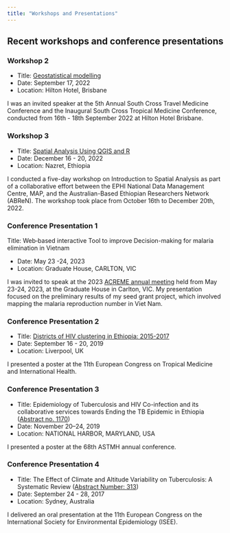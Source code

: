 ```yaml
---
title: "Workshops and Presentations"
---
```


## Recent workshops and conference presentations

### Workshop 2

-   Title: [Geostatistical modelling](https://sctravelmedconference.com/speakers-2022/ "Spatial analysis workshop")
-   Date: September 17, 2022
-   Location: Hilton Hotel, Brisbane

I was an invited speaker at the 5th Annual South Cross Travel Medicine Conference and the Inaugural South Cross Tropical Medicine Conference, conducted from 16th - 18th September 2022 at Hilton Hotel Brisbane.

### Workshop 3

-   Title: [Spatial Analysis Using QGIS and R](https://malariaatlas.org/news/spatial-analysis-training-in-ethiopia-2/ "Spatial analysis in R")
-   Date: December 16 - 20, 2022
-   Location: Nazret, Ethiopia

I conducted a five-day workshop on Introduction to Spatial Analysis as part of a collaborative effort between the EPHI National Data Management Centre, MAP, and the Australian-Based Ethiopian Researchers Network (ABReN). The workshop took place from October 16th to December 20th, 2022.

### Conference Presentation 1

Title: Web‑based interactive Tool to improve Decision-making for malaria elimination in Vietnam

-   Date: May 23 -24, 2023
-   Location: Graduate House, CARLTON, VIC

I was invited to speak at the 2023 [ACREME annual meeting](https://www.acreme.edu.au/wp-content/uploads/2023/05/ACREME-Annual-Meeting-Program.pdf) held from May 23-24, 2023, at the Graduate House in Carlton, VIC. My presentation focused on the preliminary results of my seed grant project, which involved mapping the malaria reproduction number in Viet Nam.

### Conference Presentation 2

-   Title: [Districts of HIV clustering in Ethiopia: 2015-2017](https://espace.library.uq.edu.au/view/UQ:56e0df8)
-   Date: September 16 - 20, 2019
-   Location: Liverpool, UK

I presented a poster at the 11th European Congress on Tropical Medicine and International Health.

### Conference Presentation 3

-   Title: Epidemiology of Tuberculosis and HIV Co-infection and its collaborative services towards Ending the TB Epidemic in Ethiopia ([Abstract no. 1170](https://www.ajtmh.org/view/journals/tpmd/101/5_Suppl/article-p1_a.xml?tab_body=pdf))
-   Date: November 20--24, 2019
-   Location: NATIONAL HARBOR, MARYLAND, USA

I presented a poster at the 68th ASTMH annual conference.

### Conference Presentation 4

-   Title: The Effect of Climate and Altitude Variability on Tuberculosis: A Systematic Review ([Abstract Number: 313](https://ehp.niehs.nih.gov/doi/abs/10.1289/isee.2017.2017-313))
-   Date: September 24 - 28, 2017
-   Location: Sydney, Australia

I delivered an oral presentation at the 11th European Congress on the International Society for Environmental Epidemiology (ISEE).
